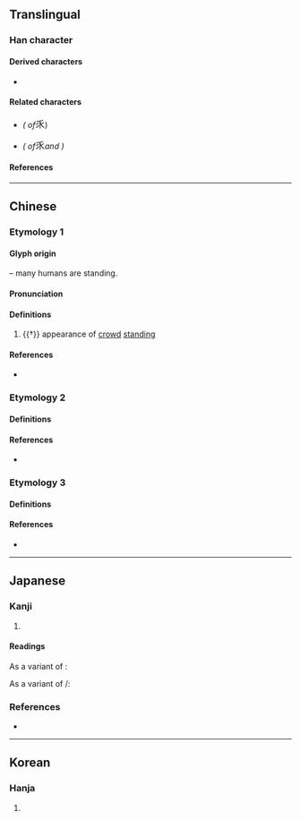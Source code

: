 {{also|㐺|众|𠂢}}
{{character info}}
==Translingual==

===Han character===
{{Han char|rn=4|rad=丿|as=05|sn=6|four=20902|canj=OHHO|ids=⿸⿹亻𰀪⿺㇏丿}}

====Derived characters====
* {{l|mul|[[𡘎]], [[𭽖]], [[衆]], [[𤲄]], [[𠹩]], [[𩂢]], [[聚]], [[𨴖]]}}

====Related characters====
* {{l|mul|[[㐺]]}} ''({{w|Variant Chinese character|Variant form}} of ''<big>乑</big>)
* {{l|mul|[[众]]}} ''({{w|Variant Chinese character|Variant form}} of ''<big>乑</big>'' and {{l|mul|眾}})''

====References====
{{Han ref|kx=0082.150|dkj=00139|dj=0166.100|hdz=10038.050|uh=4E51}}

----

==Chinese==

===Etymology 1===
{{zh-forms|alt=㐺,众}}

====Glyph origin====
{{Han compound|人|人|人|t1=human|ls=p}} – many humans are standing.

====Pronunciation====
{{zh-pron
|m=yín
|c=jam4
|mc=y
|oc=y
|ma=
|cat=
}}

====Definitions====
{{zh-hanzi}}

# {{†}} appearance of [[crowd]] [[standing]]

====References====
* {{R:twedu|N00150}}

===Etymology 2===

====Definitions====
{{zh-see|攀|v}}

====References====
* {{R:twedu|A01703-036}}

===Etymology 3===

====Definitions====
{{zh-see|眾|v}}

====References====
* {{R:twedu|A02772-007}}

----

==Japanese==

===Kanji===
{{ja-kanji|grade=|rs=丿05}}

# {{rfdef|ja|sort=丿05}}

====Readings====
{{ja-readings
|goon=ごん
|kanon=ぎん
|kun=ならびた-つ
}}

As a variant of {{m|ja|攀}}:
{{ja-readings
|goon=はん
|kanon=はん
|kun=よ-じる<よ-ぢる
}}

As a variant of {{m|ja|衆}}/{{m|ja|眾}}:
{{ja-readings
|goon=しゅ<しゆ
|kanon=しゅう<しゆう
}}

===References===
* {{R:DKJ}}

----

==Korean==

===Hanja===
{{ko-hanja|hangeul=임|rv=im|mr=im}}

# {{rfdef|ko|sort=丿05}}